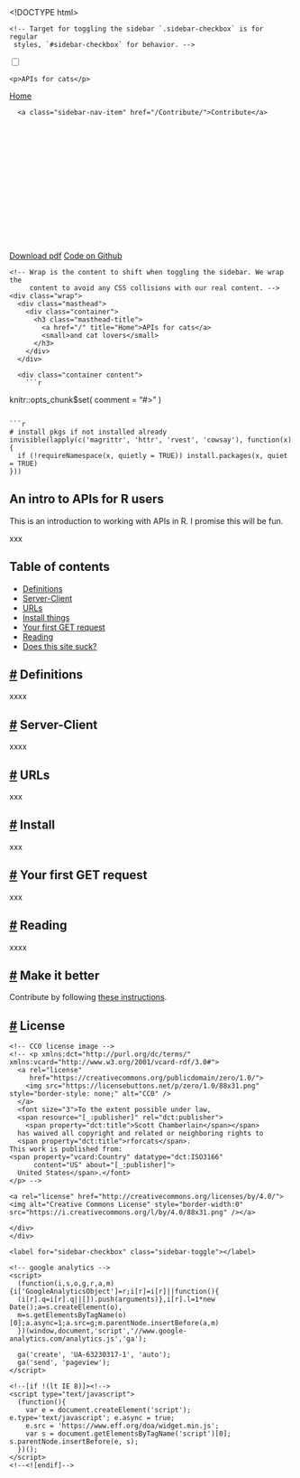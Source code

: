 <!DOCTYPE html>
<html xmlns="http://www.w3.org/1999/xhtml" xml:lang="en" lang="en-us">

  <head>
  <link href="http://gmpg.org/xfn/11" rel="profile">
  <meta http-equiv="content-type" content="text/html; charset=utf-8">

  <!-- Enable responsiveness on mobile devices-->
  <meta name="viewport" content="width=device-width, initial-scale=1.0, maximum-scale=1">

  <title>
    
      APIs for cats &middot; and cat lovers
    
  </title>

  <!-- CSS -->
  <link rel="stylesheet" href="/public/css/poole.css">
  <link rel="stylesheet" href="/public/css/syntax.css">
  <link rel="stylesheet" href="/public/css/lanyon.css">
  <link rel="stylesheet" href="http://fonts.googleapis.com/css?family=PT+Serif:400,400italic,700|PT+Sans:400">

  <!-- Icons -->
  <link href="//netdna.bootstrapcdn.com/font-awesome/4.0.3/css/font-awesome.css" rel="stylesheet">
  <!-- <link rel="apple-touch-icon-precomposed" sizes="144x144" href="/public/apple-touch-icon-144-precomposed.png"> -->
  <link rel="fa-angle-right" sizes="144x144" href="/public/fa-angle-right.png">
  <link rel="shortcut icon" href="/public/fa-angle-right.png">

  <!-- RSS -->
  <link rel="alternate" type="application/rss+xml" title="RSS" href="/atom.xml">
</head>


  <body>

    <!-- Target for toggling the sidebar `.sidebar-checkbox` is for regular
     styles, `#sidebar-checkbox` for behavior. -->
<input type="checkbox" class="sidebar-checkbox" id="sidebar-checkbox">

<!-- Toggleable sidebar -->
<div class="sidebar" id="sidebar">
  <div class="sidebar-item">
    <p>APIs for cats</p>
  </div>

  <nav class="sidebar-nav">
    <a class="sidebar-nav-item active" href="/">Home</a>

    

    
    
      
        
      
    
      
        
          <a class="sidebar-nav-item" href="/Contribute/">Contribute</a>
        
      
    
      
        
      
    
      
    
      
        
      
    
      
        
      
    

<!--     <a class="sidebar-nav-item" href="https://github.com/sckott/apisforcats">Contributors</a> -->
    <a class="sidebar-nav-item" href="https://github.com/sckott/apisforcats/raw/gh-pages/index.pdf">Download pdf</a>
    <a class="sidebar-nav-item" href="https://github.com/sckott/apisforcats">Code on Github</a>
    <!-- <span class="sidebar-nav-item">Currently v</span> -->
  </nav>

  <!-- <div class="sidebar-item">
    <p>
      &copy; 2018. All rights reserved.
    </p>
  </div> -->
</div>


    <!-- Wrap is the content to shift when toggling the sidebar. We wrap the
         content to avoid any CSS collisions with our real content. -->
    <div class="wrap">
      <div class="masthead">
        <div class="container">
          <h3 class="masthead-title">
            <a href="/" title="Home">APIs for cats</a>
            <small>and cat lovers</small>
          </h3>
        </div>
      </div>

      <div class="container content">
        ```r
knitr::opts_chunk$set(
  comment = "#>"
)
```

```r
# install pkgs if not installed already
invisible(lapply(c('magrittr', 'httr', 'rvest', 'cowsay'), function(x) {
  if (!requireNamespace(x, quietly = TRUE)) install.packages(x, quiet = TRUE)
}))
```

## An intro to APIs for R users

This is an introduction to working with APIs in R. I promise this will be fun. 

xxx

## Table of contents

* [Definitions](#definitions)
* [Server-Client](#serverclient)
* [URLs](#urls)
* [Install things](#install)
* [Your first GET request](#get)
* [Reading](#reading)
* [Does this site suck?](#makeitbetter)

## <a href="#definitions" name="definitions">#</a> Definitions

xxxx


## <a href="#serverclient" name="serverclient">#</a> Server-Client

xxxx

## <a href="#urls" name="urls">#</a> URLs

xxx

## <a href="#install" name="install">#</a> Install

xxx

## <a href="#get" name="get">#</a> Your first GET request

xxx

## <a href="#reading" name="reading">#</a> Reading

xxxx

## <a href="#makeitbetter" name="makeitbetter">#</a> Make it better

Contribute by following [these instructions](/Contribute).

## <a href="#license" name="license">#</a> License


    <!-- CC0 license image -->
    <!-- <p xmlns:dct="http://purl.org/dc/terms/" xmlns:vcard="http://www.w3.org/2001/vcard-rdf/3.0#">
      <a rel="license"
         href="https://creativecommons.org/publicdomain/zero/1.0/">
        <img src="https://licensebuttons.net/p/zero/1.0/88x31.png" style="border-style: none;" alt="CC0" />
      </a>
      <font size="3">To the extent possible under law,
      <span resource="[_:publisher]" rel="dct:publisher">
        <span property="dct:title">Scott Chamberlain</span></span>
      has waived all copyright and related or neighboring rights to
      <span property="dct:title">rforcats</span>.
    This work is published from:
    <span property="vcard:Country" datatype="dct:ISO3166"
          content="US" about="[_:publisher]">
      United States</span>.</font>
    </p> -->

    <a rel="license" href="http://creativecommons.org/licenses/by/4.0/"><img alt="Creative Commons License" style="border-width:0" src="https://i.creativecommons.org/l/by/4.0/88x31.png" /></a>

    </div>
    </div>

    <label for="sidebar-checkbox" class="sidebar-toggle"></label>

    <!-- google analytics -->
    <script>
      (function(i,s,o,g,r,a,m){i['GoogleAnalyticsObject']=r;i[r]=i[r]||function(){
      (i[r].q=i[r].q||[]).push(arguments)},i[r].l=1*new Date();a=s.createElement(o),
      m=s.getElementsByTagName(o)[0];a.async=1;a.src=g;m.parentNode.insertBefore(a,m)
      })(window,document,'script','//www.google-analytics.com/analytics.js','ga');

      ga('create', 'UA-63230317-1', 'auto');
      ga('send', 'pageview');
    </script>

    <!--[if !(lt IE 8)]><!-->
    <script type="text/javascript">
      (function(){
        var e = document.createElement('script'); e.type='text/javascript'; e.async = true;
        e.src = 'https://www.eff.org/doa/widget.min.js';
        var s = document.getElementsByTagName('script')[0]; s.parentNode.insertBefore(e, s);
      })();
    </script>
    <!--<![endif]-->

  </body>
</html>
